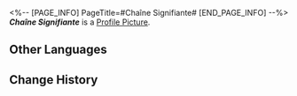 <%-- [PAGE_INFO]
PageTitle=#Chaîne Signifiante#
[END_PAGE_INFO] --%>
{{Item Infobox
|title       = ''Chaîne Signifiante''
|id          = 210314
|image       = Item ''Chaîne Signifiante''.png
|type        = Disk
|invCategory = Valuables
|rarity      = 3
|effect      = A record that can be played on the Express' phonograph. It might be a chance acquisition or a gift from someone else. All sorts of memories surge up when the music plays &mdash; the smiles, encounters, touches, and the excitement of battle. Maybe that is why people still collect records even as society rapidly advances.<br />The current record contains the track "Chaîne Signifiante."
|description = <br />''Please piece together the fragmented existence into a portrait of the world.''
}}
'''''Chaîne Signifiante''''' is a [[Profile Picture]].

==Other Languages==
{{Other Languages
|en   = ''Chaîne Signifiante''
|zhs  = 《能指链条》
|zht  = 《能指鏈條》
|ja   = 『シニフィアン連鎖』
|ko   = ≪의미화 연쇄≫
|es   = Cadena significante
|fr   = ''Chaîne Signifiante''
|ru   = Chaîne Signifiante
|th   = "Chaîne Signifiante"
|vi   = Sợi Dây Liên Kết
|de   = „Chaîne Signifiante“
|id   = "Chaîne Signifiante"
|pt   = "Chaîne Signifiante"
}}

==Change History==
{{Change History|2.0}}